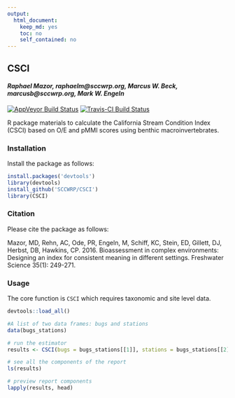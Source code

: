 ```yaml
---
output:
  html_document:
    keep_md: yes
    toc: no
    self_contained: no
---
```


## CSCI

#### *Raphael Mazor, raphaelm@sccwrp.org, Marcus W. Beck, marcusb@sccwrp.org, Mark W. Engeln*

[![AppVeyor Build Status](https://ci.appveyor.com/api/projects/status/github/SCCWRP/CSCI?branch=master&svg=true)](https://ci.appveyor.com/project/SCCWRP/CSCI)
[![Travis-CI Build Status](https://travis-ci.org/SCCWRP/CSCI.svg?branch=master)](https://travis-ci.org/SCCWRP/CSCI)

R package materials to calculate the California Stream Condition Index (CSCI) based on O/E and pMMI scores using benthic macroinvertebrates.

### Installation

Install the package as follows:

```r
install.packages('devtools')
library(devtools)
install_github('SCCWRP/CSCI')
library(CSCI)
```

### Citation

Please cite the package as follows:

Mazor, MD, Rehn, AC, Ode, PR, Engeln, M, Schiff, KC, Stein, ED, Gillett, DJ, Herbst, DB, Hawkins, CP. 2016. Bioassessment in complex environments: Designing an index for consistent meaning in different settings. Freshwater Science 35(1): 249-271.

### Usage

The core function is `CSCI` which requires taxonomic and site level data.
```r
devtools::load_all()
```
```r
#A list of two data frames: bugs and stations
data(bugs_stations) 

# run the estimator
results <- CSCI(bugs = bugs_stations[[1]], stations = bugs_stations[[2]])

# see all the components of the report
ls(results)

# preview report components
lapply(results, head)
```

